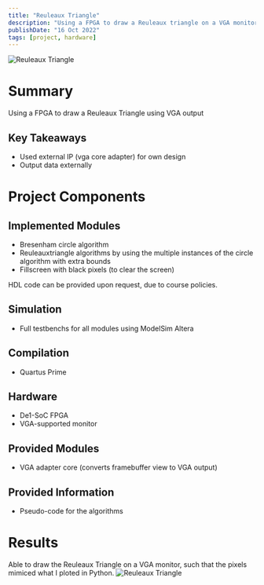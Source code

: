 ```yaml
---
title: "Reuleaux Triangle"
description: "Using a FPGA to draw a Reuleaux triangle on a VGA monitor"
publishDate: "16 Oct 2022"
tags: [project, hardware]
---
```


![Reuleaux Triangle](/static/images/reuleaux-triangle.jpg)

# Summary

Using a FPGA to draw a Reuleaux Triangle using VGA output

## Key Takeaways

- Used external IP (vga core adapter) for own design
- Output data externally

# Project Components

## Implemented Modules

- Bresenham circle algorithm
- Reuleauxtriangle algorithms by using the multiple instances of the circle algorithm with extra bounds
- Fillscreen with black pixels (to clear the screen)

HDL code can be provided upon request, due to course policies.

## Simulation

- Full testbenchs for all modules using ModelSim Altera

## Compilation

- Quartus Prime

## Hardware

- De1-SoC FPGA
- VGA-supported monitor

## Provided Modules

- VGA adapter core (converts framebuffer view to VGA output)

## Provided Information

- Pseudo-code for the algorithms

# Results

Able to draw the Reuleaux Triangle on a VGA monitor, such that the pixels mimiced what I ploted in Python.
![Reuleaux Triangle](/static/images/reuleaux-triangle.jpg)
